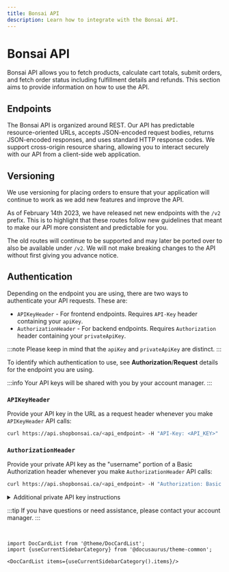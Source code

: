 ```yaml
---
title: Bonsai API
description: Learn how to integrate with the Bonsai API.
---
```


# Bonsai API

Bonsai API allows you to fetch products, calculate cart totals, submit orders, and fetch order status
including fulfillment details and refunds. This section aims to provide information on how to use the
API.

## Endpoints

The Bonsai API is organized around REST. Our API has predictable resource-oriented URLs, accepts
JSON-encoded request bodies, returns JSON-encoded responses, and uses standard HTTP response codes.
We support cross-origin resource sharing, allowing you to interact securely with our API from a
client-side web application.

## Versioning

We use versioning for placing orders to ensure that your application will continue to work as we add
new features and improve the API.

As of February 14th 2023, we have released net new endpoints with the `/v2` prefix. This is to
highlight that these routes follow new guidelines that meant to make our API more consistent and
predictable for you.

The old routes will continue to be supported and may later be ported over to also be available under
`/v2`. We will not make breaking changes to the API without first giving you advance notice.

## Authentication

Depending on the endpoint you are using, there are two ways to authenticate your API requests. These are:

- `APIKeyHeader` - For frontend endpoints. Requires `API-Key` header containing your `apiKey`.
- `AuthorizationHeader` - For backend endpoints. Requires `Authorization` header containing your `privateApiKey`.

:::note
Please keep in mind that the `apiKey` and `privateApiKey` are distinct.
:::

To identify which authentication to use, see **Authorization**/**Request** details for the endpoint you are using.

:::info
Your API keys will be shared with you by your account manager.
:::

### `APIKeyHeader`

Provide your API key in the URL as a request header whenever you make `APIKeyHeader` API calls:

```bash
curl https://api.shopbonsai.ca/<api_endpoint> -H "API-Key: <API_KEY>"
```

### `AuthorizationHeader`

Provide your private API key as the "username" portion of a Basic Authorization header whenever you make
`AuthorizationHeader` API calls:

```bash
curl https://api.shopbonsai.ca/<api_endpoint> -H "Authorization: Basic <BASE64_PRIVATE_API_KEY>"
```

<details>
  <summary>Additional private API key instructions</summary>
  <div>

To form your `BASE64_PRIVATE_API_KEY`, you need to take your `privateApiKey` and then encoded it into base64.

For example, if your `privateApiKey` is `bonsaigavemethiskey`, then the `Base64EncodedKey` will be
`Ym9uc2FpZ2F2ZW1ldGhpc2tleQ==`. In the context of the request, it would look like this:

```bash
curl https://api.shopbonsai.ca/<api_endpoint> \
-H "Authorization: Basic Ym9uc2FpZ2F2ZW1ldGhpc2tleQ=="
```

  </div>
</details>

:::tip
If you have questions or need assistance, please contact your account manager.
:::

<br />

```mdx-code-block
import DocCardList from '@theme/DocCardList';
import {useCurrentSidebarCategory} from '@docusaurus/theme-common';

<DocCardList items={useCurrentSidebarCategory().items}/>
```
